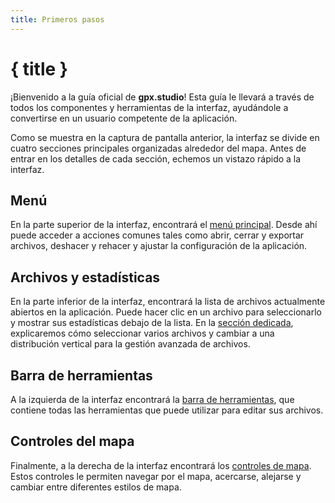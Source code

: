 ```yaml
---
title: Primeros pasos
---
```


<script lang="ts">
</script>

# { title }

¡Bienvenido a la guía oficial de **gpx.studio**!
Esta guía le llevará a través de todos los componentes y herramientas de la interfaz, ayudándole a convertirse en un usuario competente de la aplicación.

<DocsImage src="getting-started/interface" alt="The gpx.studio interface." />

Como se muestra en la captura de pantalla anterior, la interfaz se divide en cuatro secciones principales organizadas alrededor del mapa. 
Antes de entrar en los detalles de cada sección, echemos un vistazo rápido a la interfaz.

## Menú

En la parte superior de la interfaz, encontrará el [menú principal](./menu).
Desde ahí puede acceder a acciones comunes tales como abrir, cerrar y exportar archivos, deshacer y rehacer y ajustar la configuración de la aplicación.

## Archivos y estadísticas

En la parte inferior de la interfaz, encontrará la lista de archivos actualmente abiertos en la aplicación.
Puede hacer clic en un archivo para seleccionarlo y mostrar sus estadísticas debajo de la lista.
En la [sección dedicada](./files-and-stats), explicaremos cómo seleccionar varios archivos y cambiar a una distribución vertical para la gestión avanzada de archivos.

## Barra de herramientas

A la izquierda de la interfaz encontrará la [barra de herramientas](./toolbar), que contiene todas las herramientas que puede utilizar para editar sus archivos.

## Controles del mapa

Finalmente, a la derecha de la interfaz encontrará los [controles de mapa](./map-controls).
Estos controles le permiten navegar por el mapa, acercarse, alejarse y cambiar entre diferentes estilos de mapa.
